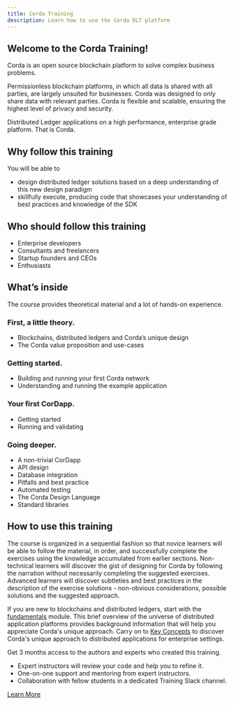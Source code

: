 ```yaml
---
title: Corda Training
description: Learn how to use the Corda DLT platform
---
```





## Welcome to the Corda Training!

Corda is an open source blockchain platform to solve complex business problems. 

Permissionless blockchain platforms, in which all data is shared with all parties, are largely unsuited for businesses. Corda was designed to only share data with relevant parties. Corda is flexible and scalable, ensuring the highest level of privacy and security.

Distributed Ledger applications on a high performance, enterprise grade platform. That is Corda.

## Why follow this training

You will be able to
- design distributed ledger solutions based on a deep understanding of this new design paradigm
- skillfully execute, producing code that showcases your understanding of best practices and knowledge of the SDK

## Who should follow this training

- Enterprise developers
- Consultants and freelancers
- Startup founders and CEOs
- Enthusiasts

## What’s inside
The course provides theoretical material and a lot of hands-on experience.

### First, a little theory.

- Blockchains, distributed ledgers and Corda’s unique design
- The Corda value proposition and use-cases

### Getting started.

- Building and running your first Corda network
- Understanding and running  the example application

### Your first CorDapp.

- Getting started
- Running and validating

### Going deeper.

- A non-trivial CorDapp
- API design
- Database integration
- Pitfalls and best practice
- Automated testing
- The Corda Design Language
- Standard libraries

## How to use this training

The course is organized in a sequential fashion so that novice learners will be able to follow the material, in order, and successfully complete the exercises using the knowledge accumulated from earlier sections. Non-technical learners will discover the gist of designing for Corda by following the narration without necessarily completing the suggested exercises. Advanced learners will discover subtleties and best practices in the description of the exercise solutions - non-obvious considerations, possible solutions and the suggested approach.

If you are new to blockchains and distributed ledgers, start with the [fundamentals](./fundamentals/introduction/) module. This brief overview of the universe of distributed application platforms provides background information that will help you appreciate Corda's unique approach. Carry on to [Key Concepts](./key-concepts/introduction/) to discover Corda's unique approach to distributed applications for enterprise settings. 

<HighlightBox type="support">

Get 3 months access to the authors and experts who created this training.

* Expert instructors will review your code and help you to refine it.
* One-on-one support and mentoring from expert instructors.
* Collaboration with fellow students in a dedicated Training Slack channel.

<div class="cta-wrapper">
<a href="/in-closing/get-paid-support/" class="cta-button">Learn More</a>
</div>

</HighlightBox>

